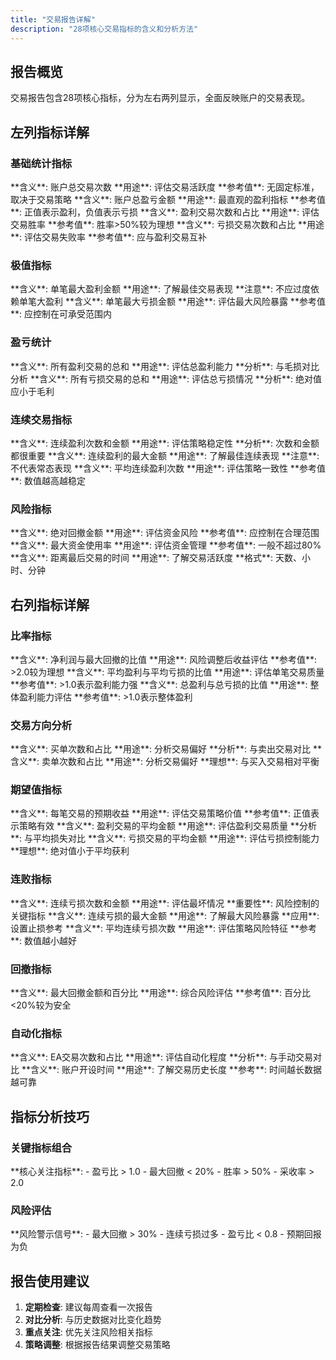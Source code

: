 ```yaml
---
title: "交易报告详解"
description: "28项核心交易指标的含义和分析方法"
---
```


## 报告概览

交易报告包含28项核心指标，分为左右两列显示，全面反映账户的交易表现。

## 左列指标详解

### 基础统计指标

<Accordion title="交易合计">
**含义**: 账户总交易次数  
**用途**: 评估交易活跃度  
**参考值**: 无固定标准，取决于交易策略
</Accordion>

<Accordion title="总净盈利">
**含义**: 账户总盈亏金额  
**用途**: 最直观的盈利指标  
**参考值**: 正值表示盈利，负值表示亏损
</Accordion>

<Accordion title="盈利交易">
**含义**: 盈利交易次数和占比  
**用途**: 评估交易胜率  
**参考值**: 胜率>50%较为理想
</Accordion>

<Accordion title="亏损交易">
**含义**: 亏损交易次数和占比  
**用途**: 评估交易失败率  
**参考值**: 应与盈利交易互补
</Accordion>

### 极值指标

<Accordion title="最好交易">
**含义**: 单笔最大盈利金额  
**用途**: 了解最佳交易表现  
**注意**: 不应过度依赖单笔大盈利
</Accordion>

<Accordion title="最差交易">
**含义**: 单笔最大亏损金额  
**用途**: 评估最大风险暴露  
**参考值**: 应控制在可承受范围内
</Accordion>

### 盈亏统计

<Accordion title="毛利">
**含义**: 所有盈利交易的总和  
**用途**: 评估总盈利能力  
**分析**: 与毛损对比分析
</Accordion>

<Accordion title="毛损">
**含义**: 所有亏损交易的总和  
**用途**: 评估总亏损情况  
**分析**: 绝对值应小于毛利
</Accordion>

### 连续交易指标

<Accordion title="最大连胜">
**含义**: 连续盈利次数和金额  
**用途**: 评估策略稳定性  
**分析**: 次数和金额都很重要
</Accordion>

<Accordion title="最大连续获利">
**含义**: 连续盈利的最大金额  
**用途**: 了解最佳连续表现  
**注意**: 不代表常态表现
</Accordion>

<Accordion title="平均连胜次数">
**含义**: 平均连续盈利次数  
**用途**: 评估策略一致性  
**参考值**: 数值越高越稳定
</Accordion>

### 风险指标

<Accordion title="绝对结余亏损">
**含义**: 绝对回撤金额  
**用途**: 评估资金风险  
**参考值**: 应控制在合理范围
</Accordion>

<Accordion title="最大入金加载">
**含义**: 最大资金使用率  
**用途**: 评估资金管理  
**参考值**: 一般不超过80%
</Accordion>

<Accordion title="最近交易">
**含义**: 距离最后交易的时间  
**用途**: 了解交易活跃度  
**格式**: 天数、小时、分钟
</Accordion>

## 右列指标详解

### 比率指标

<Accordion title="采收率">
**含义**: 净利润与最大回撤的比值  
**用途**: 风险调整后收益评估  
**参考值**: >2.0较为理想
</Accordion>

<Accordion title="平均盈亏比">
**含义**: 平均盈利与平均亏损的比值  
**用途**: 评估单笔交易质量  
**参考值**: >1.0表示盈利能力强
</Accordion>

<Accordion title="盈亏比">
**含义**: 总盈利与总亏损的比值  
**用途**: 整体盈利能力评估  
**参考值**: >1.0表示整体盈利
</Accordion>

### 交易方向分析

<Accordion title="买入交易">
**含义**: 买单次数和占比  
**用途**: 分析交易偏好  
**分析**: 与卖出交易对比
</Accordion>

<Accordion title="卖出交易">
**含义**: 卖单次数和占比  
**用途**: 分析交易偏好  
**理想**: 与买入交易相对平衡
</Accordion>

### 期望值指标

<Accordion title="预期回报">
**含义**: 每笔交易的预期收益  
**用途**: 评估交易策略价值  
**参考值**: 正值表示策略有效
</Accordion>

<Accordion title="平均获利">
**含义**: 盈利交易的平均金额  
**用途**: 评估盈利交易质量  
**分析**: 与平均损失对比
</Accordion>

<Accordion title="平均损失">
**含义**: 亏损交易的平均金额  
**用途**: 评估亏损控制能力  
**理想**: 绝对值小于平均获利
</Accordion>

### 连败指标

<Accordion title="最大连败">
**含义**: 连续亏损次数和金额  
**用途**: 评估最坏情况  
**重要性**: 风险控制的关键指标
</Accordion>

<Accordion title="最大连续亏损">
**含义**: 连续亏损的最大金额  
**用途**: 了解最大风险暴露  
**应用**: 设置止损参考
</Accordion>

<Accordion title="平均连败次数">
**含义**: 平均连续亏损次数  
**用途**: 评估策略风险特征  
**参考**: 数值越小越好
</Accordion>

### 回撤指标

<Accordion title="最大结余亏损">
**含义**: 最大回撤金额和百分比  
**用途**: 综合风险评估  
**参考值**: 百分比&lt;20%较为安全
</Accordion>

### 自动化指标

<Accordion title="算法交易">
**含义**: EA交易次数和占比  
**用途**: 评估自动化程度  
**分析**: 与手动交易对比
</Accordion>

<Accordion title="开户日期">
**含义**: 账户开设时间  
**用途**: 了解交易历史长度  
**参考**: 时间越长数据越可靠
</Accordion>

## 指标分析技巧

### 关键指标组合
<Tip>
**核心关注指标**:
- 盈亏比 > 1.0
- 最大回撤 < 20%
- 胜率 > 50%
- 采收率 > 2.0
</Tip>

### 风险评估
<Warning>
**风险警示信号**:
- 最大回撤 > 30%
- 连续亏损过多
- 盈亏比 < 0.8
- 预期回报为负
</Warning>

## 报告使用建议

1. **定期检查**: 建议每周查看一次报告
2. **对比分析**: 与历史数据对比变化趋势
3. **重点关注**: 优先关注风险相关指标
4. **策略调整**: 根据报告结果调整交易策略
